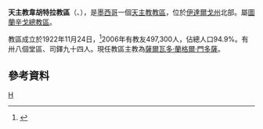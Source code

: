 {{Infobox Roman Catholic diocese
|name=韋胡特拉
|jurisdiction=教區
|latin = Dioecesis Hueiutlensis
|image =
|caption = 聖若瑟主教座堂
|location = [[墨西哥|墨西哥]]
|territory = [[伊達爾戈州|伊達爾戈州]]北部
|population = 497,300
|rite = [[罗马礼|罗马礼]]
|patron = 
|province = 圖蘭辛戈
|established = 1922年
|cathedral =  [[聖奧思定主教座堂_(韋胡特拉)|聖奧思定主教座堂]] 
|co-cathedral =
|leadership = 主教
|website =
|patriarch= 
|metropolitan = 
|ordinary = 薩爾瓦多·蘭格爾·門多薩
|coadjutor archbishop =
|coadjutor bishop =
|auxiliary =
|emeritus =
}}
'''天主教韋胡特拉教區'''（{{lang-la|Dioecesis Hueiutlensis}}、{{lang-es|Diócesis de Huejutla}}），是[[墨西哥|墨西哥]]一個[[天主教|天主教]][[教區|教區]]，位於[[伊達爾戈州|伊達爾戈州]]北部。屬[[天主教圖蘭辛戈總教區|圖蘭辛戈總教區]]。

教區成立於1922年11月24日，<ref>{{cite journal
|journal=[[宗座公報|宗座公報]]
|publisher=梵蒂岡出版社
|date=1923年
|volume=15
|title=''Inter negotia''
|page=332
|url=http://www.vatican.va/archive/aas/documents/AAS%2015%20%5B1923%5D%20-%20ocr.pdf
|access-date=2013-09-19
|archive-date=2020-07-13
|archive-url=https://web.archive.org/web/20200713155921/http://www.vatican.va/archive/aas/documents/AAS%2015%20%5B1923%5D%20-%20ocr.pdf
|dead-url=no
}}</ref>2006年有教友497,300人，佔總人口94.9%。有卅八個堂區、司鐸九十四人。現任教區主教為[[薩爾瓦多·蘭格爾·門多薩|薩爾瓦多·蘭格爾·門多薩]]。

==參考資料==
{{reflist}}
{{墨西哥天主教教區}}
[[Category:墨西哥天主教教區|H]]